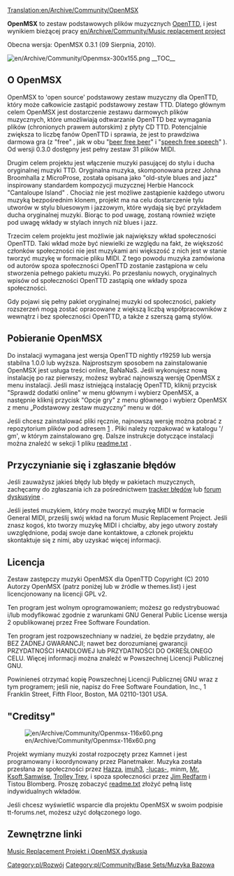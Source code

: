 [[Translation:en/Archive/Community/OpenMSX]]


'''OpenMSX''' to zestaw podstawowych plików muzycznych [[pl/Manual/Main Page|OpenTTD]], i jest wynikiem bieżącej pracy [[en/Archive/Community/Music replacement project]]

Obecna wersja: OpenMSX 0.3.1 (09 Sierpnia, 2010).

[[File:en/Archive/Community/Openmsx-300x155.png|right]]
__TOC__

== O OpenMSX ==

OpenMSX to 'open source' podstawowy zestaw muzyczny dla OpenTTD, który może całkowicie zastąpić podstawowy zestaw TTD. Dlatego głównym celem OpenMSX jest dostarczenie zestawu darmowych plików muzycznych, które umożliwiają odtwarzanie OpenTTD bez wymagania plików (chronionych prawem autorskim) z płyty CD TTD. Potencjalnie zwiększa to liczbę fanów OpenTTD i sprawia, że ​​jest to prawdziwa darmowa gra (z "free" , jak w obu "[https://www.wikipedia.org/wiki/free beer free beer]" i "[https://www.wikipedia.org/wiki/free speech free speech]" ). Od wersji 0.3.0 dostępny jest pełny zestaw 31 plików MIDI.

Drugim celem projektu jest włączenie muzyki pasującej do stylu i ducha oryginalnej muzyki TTD. Oryginalna muzyka, skomponowana przez Johna Broomhalla z MicroProse, została opisana jako "old-style blues and jazz" inspirowany standardem kompozycji muzycznej Herbie Hancock "Cantaloupe Island" . Chociaż nie jest możliwe zastąpienie każdego utworu muzyką bezpośrednim klonem, projekt ma na celu dostarczenie tylu utworów w stylu bluesowym i jazzowym, które wydają się być przykładem ducha oryginalnej muzyki. Biorąc to pod uwagę, zostaną również wzięte pod uwagę wkłady w stylach innych niż blues i jazz.

Trzecim celem projektu jest możliwie jak największy wkład społeczności OpenTTD. Taki wkład może być niewielki ze względu na fakt, że większość członków społeczności nie jest muzykami ani większość z nich jest w stanie tworzyć muzykę w formacie pliku MIDI. Z tego powodu muzyka zamówiona od autorów spoza społeczności OpenTTD zostanie zastąpiona w celu stworzenia pełnego pakietu muzyki. Po przesłaniu nowych, oryginalnych wpisów od społeczności OpenTTD zastąpią one wkłady spoza społeczności.

Gdy pojawi się pełny pakiet oryginalnej muzyki od społeczności, pakiety rozszerzeń mogą zostać opracowane z większą liczbą współpracowników z wewnątrz i bez społeczności OpenTTD, a także z szerszą gamą stylów.

== Pobieranie OpenMSX ==

Do instalacji wymagana jest wersja OpenTTD nightly r19259 lub wersja stabilna 1.0.0 lub wyższa. Najprostszym sposobem na zainstalowanie OpenMSX jest usługa treści online, BaNaNaS. Jeśli wykonujesz nową instalację po raz pierwszy, możesz wybrać najnowszą wersję OpenMSX z menu instalacji. Jeśli masz istniejącą instalację OpenTTD, kliknij przycisk "Sprawdź dodatki online" w menu głównym i wybierz OpenMSX, a następnie kliknij przycisk "Opcje gry" z menu głównego i wybierz OpenMSX z menu „Podstawowy zestaw muzyczny” menu w dół.

Jeśli chcesz zainstalować pliki ręcznie, najnowszą wersję można pobrać z repozytorium plików pod adresem [http://bundles.openttdcoop.org/openmsx/releases/] . Pliki należy rozpakować w katalogu '/ gm', w którym zainstalowano grę. Dalsze instrukcje dotyczące instalacji można znaleźć w sekcji 1 pliku [http://bundles.openttdcoop.org/openmsx/releases/LATEST/readme.txt readme.txt] . 

== Przyczynianie się i zgłaszanie błędów ==

Jeśli zauważysz jakieś błędy lub błędy w pakietach muzycznych, zachęcamy do zgłaszania ich za pośrednictwem  [http://dev.openttdcoop.org/projects/openmsx/issues tracker błędów] lub [http://www.tt-forums.net/viewtopic.php?f=29&t=46479 forum dyskusyjne] .

Jeśli jesteś muzykiem, który może tworzyć muzykę MIDI w formacie General MIDI, prześlij swój wkład na forum Music Replacement Project. Jeśli znasz kogoś, kto tworzy muzykę MIDI i chciałby, aby jego utwory zostały uwzględnione, podaj swoje dane kontaktowe, a członek projektu skontaktuje się z nimi, aby uzyskać więcej informacji.

== Licencja ==

Zestaw zastępczy muzyki OpenMSX dla OpenTTD Copyright (C) 2010 Autorzy OpenMSX (patrz poniżej lub w źródle w themes.list) i jest licencjonowany na licencji GPL v2.

Ten program jest wolnym oprogramowaniem; możesz go redystrybuować i/lub modyfikować zgodnie z warunkami GNU General Public License wersja 2 opublikowanej przez Free Software Foundation.

Ten program jest rozpowszechniany w nadziei, że będzie przydatny, ale BEZ ŻADNEJ GWARANCJI; nawet bez dorozumianej gwarancji PRZYDATNOŚCI HANDLOWEJ lub PRZYDATNOŚCI DO OKREŚLONEGO CELU. Więcej informacji można znaleźć w Powszechnej Licencji Publicznej GNU.

Powinieneś otrzymać kopię Powszechnej Licencji Publicznej GNU wraz z tym programem; jeśli nie, napisz do Free Software Foundation, Inc., 1 Franklin Street, Fifth Floor, Boston, MA 02110-1301 USA.

== "Creditsy" == 
[[File:en/Archive/Community/Openmsx-116x60.png|right]]

Projekt wymiany muzyki został rozpoczęty przez Kamnet i jest programowany i koordynowany przez Planetmaker. Muzyka została przesłana ze społeczności przez [http://www.tt-forums.net/memberlist.php?mode=viewprofile&u=7796 Hazza], [http://www.tt-forums.net/memberlist.php?mode=viewprofile&u=32608 imuh3], [http://www.tt-forums.net/memberlist.php?mode=viewprofile&u=32711 -lucas-], minm, [http://www.tt-forums.net/memberlist.php?mode=viewprofile&u=4751 Mr. Ksoft],[http://www.tt-forums.net/memberlist.php?mode=viewprofile&u=10881 Samwise], [http://www.tt-forums.net/memberlist.php?mode=viewprofile&u=15350 Trolley Trev], i spoza społeczności przez [http://homepage.ntlworld.com/jim.redfarn/MidiPage.htm Jim Redfarm] i Tistou Blomberg. Proszę zobaczyć [http://bundles.openttdcoop.org/openmsx/releases/LATEST/readme.txt readme.txt] złożyć pełną listę indywidualnych wkładów.

Jeśli chcesz wyświetlić wsparcie dla projektu OpenMSX w swoim podpisie tt-forums.net, możesz użyć dołączonego logo. 

== Zewnętrzne linki ==
[http://www.tt-forums.net/viewtopic.php?f=29&t=46479 Music Replacement Projekt i OpenMSX dyskusja]

<!--[[Category:Development]]-->[[Category:pl/Rozwój]]
<!--[[Category:Base Music]]-->[[Category:pl/Community/Base Sets/Muzyka Bazowa]]